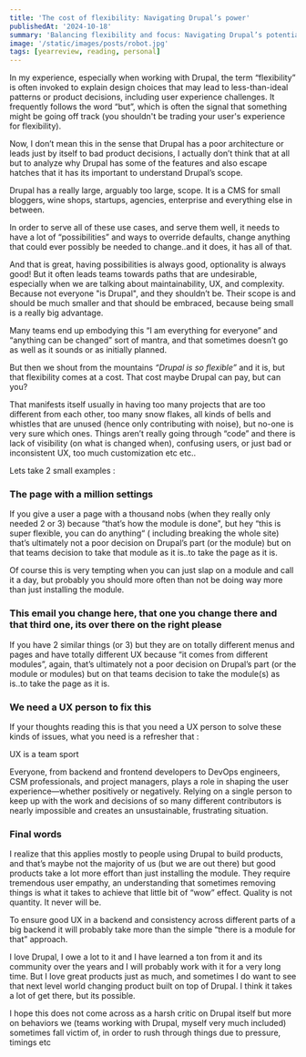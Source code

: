 ```yaml
---
title: 'The cost of flexibility: Navigating Drupal’s power'
publishedAt: '2024-10-18'
summary: 'Balancing flexibility and focus: Navigating Drupal’s potential without sacrificing UX and maintainability'
image: '/static/images/posts/robot.jpg'
tags: [yearreview, reading, personal]
---
```



In my experience, especially when working with Drupal, the term “flexibility” is often invoked to explain design choices that may lead to less-than-ideal patterns or product decisions, including user experience challenges. It frequently follows the word “but”, which is often the signal that something might be going off track (you shouldn't be trading your user's experience for flexibility).

Now, I don’t mean this in the sense that Drupal has a poor architecture or leads just by itself to bad product decisions, I actually don’t think that at all but to analyze why Drupal has some of the features and also escape hatches that it has its important to understand Drupal’s scope.

Drupal has a really large, arguably too large, scope. It is a CMS for small bloggers, wine shops, startups, agencies, enterprise and everything else in between.

In order to serve all of these use cases, and serve them well, it needs to have a lot of “possibilities” and ways to override defaults, change anything that could ever possibly be needed to change..and it does, it has all of that.

And that is great, having possibilities is always good, optionality is always good! But it often leads teams towards paths that are undesirable, especially when we are talking about maintainability, UX, and complexity. Because not everyone "is Drupal", and they shouldn’t be. Their scope is and should be much smaller and that should be embraced, because being small is a really big advantage.

Many teams end up embodying this “I am everything for everyone” and “anything can be changed” sort of mantra, and that sometimes doesn’t go as well as it sounds or as initially planned.

But then we shout from the mountains _“Drupal is so flexible”_ and it is, but that flexibility comes at a cost. That cost maybe Drupal can pay, but can you?

That manifests itself usually in having too many projects that are too different from each other, too many snow flakes, all kinds of bells and whistles that are unused (hence only contributing with noise), but no-one is very sure which ones. Things aren’t really going through “code” and there is lack of visibility (on what is changed when), confusing users, or just bad or inconsistent UX, too much customization etc etc..

Lets take 2 small examples :

### The page with a million settings

If you give a user a page with a thousand nobs (when they really only needed 2 or 3) because “that’s how the module is done", but hey “this is super flexible, you can do anything“ ( including breaking the whole site) that’s ultimately not a poor decision on Drupal’s part (or the module) but on that teams decision to take that module as it is..to take the page as it is.

Of course this is very tempting when you can just slap on a module and call it a day, but probably you should more often than not be doing way more than just installing the module.

### This email you change here, that one you change there and that third one, its over there on the right please

If you have 2 similar things (or 3) but they are on totally different menus and pages and have totally different UX because “it comes from different modules”, again, that’s ultimately not a poor decision on Drupal’s part (or the module or modules) but on that teams decision to take the module(s) as is..to take the page as it is.

### We need a UX person to fix this

If your thoughts reading this is that you need a UX person to solve these kinds of issues, what you need is a refresher that :

<Quote>UX is a team sport</Quote>

Everyone, from backend and frontend developers to DevOps engineers, CSM professionals, and project managers, plays a role in shaping the user experience—whether positively or negatively. Relying on a single person to keep up with the work and decisions of so many different contributors is nearly impossible and creates an unsustainable, frustrating situation.

### Final words

I realize that this applies mostly to people using Drupal to build products, and that’s maybe not the majority of us (but we are out there) but good products take a lot more effort than just installing the module. They require tremendous user empathy, an understanding that sometimes removing things is what it takes to achieve that little bit of “wow” effect. Quality is not quantity. It never will be.

To ensure good UX in a backend and consistency across different parts of a big backend it will probably take more than the simple “there is a module for that” approach.

I love Drupal, I owe a lot to it and I have learned a ton from it and its community over the years and I will probably work with it for a very long time. But I love great products just as much, and sometimes I do want to see that next level world changing product built on top of Drupal. I think it takes a lot of get there, but its possible.

I hope this does not come across as a harsh critic on Drupal itself but more on behaviors we (teams working with Drupal, myself very much included) sometimes fall victim of, in order to rush through things due to pressure, timings etc
